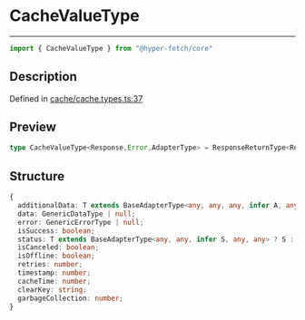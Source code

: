

# CacheValueType

<div class="api-docs__separator" data-reactroot="">

---

</div><div class="api-docs__import" data-reactroot="">

```ts
import { CacheValueType } from "@hyper-fetch/core"
```

</div><div class="api-docs__section">

## Description

</div><div class="api-docs__description"><span class="api-docs__do-not-parse">



</span></div><p class="api-docs__definition">

Defined in [cache/cache.types.ts:37](https://github.com/BetterTyped/hyper-fetch/blob/c44d728f/packages/core/src/cache/cache.types.ts#L37)

</p><div class="api-docs__section">

## Preview

</div><div class="api-docs__preview type single">

```ts
type CacheValueType<Response,Error,AdapterType> = ResponseReturnType<Response, Error, AdapterType> & ResponseDetailsType & { cacheTime: number; clearKey: string; garbageCollection: number };
```

</div><div class="api-docs__section">

## Structure

</div><div class="api-docs__returns">

```ts
{
  additionalData: T extends BaseAdapterType<any, any, any, infer A, any> ? A : never | null;
  data: GenericDataType | null;
  error: GenericErrorType | null;
  isSuccess: boolean;
  status: T extends BaseAdapterType<any, any, infer S, any, any> ? S : never | null;
  isCanceled: boolean;
  isOffline: boolean;
  retries: number;
  timestamp: number;
  cacheTime: number;
  clearKey: string;
  garbageCollection: number;
}
```

</div>